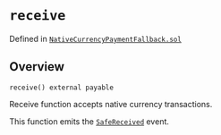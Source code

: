 # `receive`
Defined in [`NativeCurrencyPaymentFallback.sol`](https://github.com/safe-global/safe-smart-account/tree/main/contracts/common/NativeCurrencyPaymentFallback.sol#L15)

## Overview

```solidity
receive() external payable

```

Receive function accepts native currency transactions.

This function emits the [`SafeReceived`](../fallback-events/SafeReceived.mdx) event.
